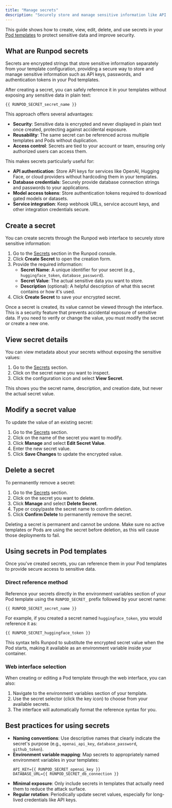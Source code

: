 ```yaml
---
title: "Manage secrets"
description: "Securely store and manage sensitive information like API keys, passwords, and tokens with Runpod secrets."
---
```


This guide shows how to create, view, edit, delete, and use secrets in your [Pod templates](/pods/templates/overview) to protect sensitive data and improve security.

## What are Runpod secrets

Secrets are encrypted strings that store sensitive information separately from your template configuration, providing a secure way to store and manage sensitive information such as API keys, passwords, and authentication tokens in your Pod templates. 

After creating a secret, you can safely reference it in your templates without exposing any sensitive data in plain text:

```
{{ RUNPOD_SECRET_secret_name }}
```

This approach offers several advantages:

- **Security**: Sensitive data is encrypted and never displayed in plain text once created, protecting against accidental exposure.
- **Reusability**: The same secret can be referenced across multiple templates and Pods without duplication.
- **Access control**: Secrets are tied to your account or team, ensuring only authorized users can access them.

This makes secrets particularly useful for:

- **API authentication**: Store API keys for services like OpenAI, Hugging Face, or cloud providers without hardcoding them in your templates.
- **Database credentials**: Securely provide database connection strings and passwords to your applications.
- **Model access tokens**: Store authentication tokens required to download gated models or datasets.
- **Service integration**: Keep webhook URLs, service account keys, and other integration credentials secure.

## Create a secret

You can create secrets through the Runpod web interface to securely store sensitive information:

1. Go to the [Secrets](https://www.console.runpod.io/user/secrets) section in the Runpod console.
2. Click **Create Secret** to open the creation form.
3. Provide the required information:
   - **Secret Name**: A unique identifier for your secret (e.g., `huggingface_token`, `database_password`).
   - **Secret Value**: The actual sensitive data you want to store.
   - **Description** (optional): A helpful description of what this secret contains or how it's used.
4. Click **Create Secret** to save your encrypted secret.

<Note>
Once a secret is created, its value cannot be viewed through the interface. This is a security feature that prevents accidental exposure of sensitive data. If you need to verify or change the value, you must modify the secret or create a new one.
</Note>

## View secret details

You can view metadata about your secrets without exposing the sensitive values:

1. Go to the [Secrets](https://www.console.runpod.io/user/secrets) section.
2. Click on the secret name you want to inspect.
3. Click the configuration icon and select **View Secret**.

This shows you the secret name, description, and creation date, but never the actual secret value.

## Modify a secret value

To update the value of an existing secret:

1. Go to the [Secrets](https://www.console.runpod.io/user/secrets) section.
2. Click on the name of the secret you want to modify.
3. Click **Manage** and select **Edit Secret Value**.
4. Enter the new secret value.
5. Click **Save Changes** to update the encrypted value.

## Delete a secret

To permanently remove a secret:

1. Go to the [Secrets](https://www.console.runpod.io/user/secrets) section.
2. Click on the secret you want to delete.
3. Click **Manage** and select **Delete Secret**.
4. Type or copy/paste the secret name to confirm deletion.
5. Click **Confirm Delete** to permanently remove the secret.

<Warning>
Deleting a secret is permanent and cannot be undone. Make sure no active templates or Pods are using the secret before deletion, as this will cause those deployments to fail.
</Warning>

## Using secrets in Pod templates

Once you've created secrets, you can reference them in your Pod templates to provide secure access to sensitive data.

### Direct reference method

Reference your secrets directly in the environment variables section of your Pod template using the `RUNPOD_SECRET_` prefix followed by your secret name:

```
{{ RUNPOD_SECRET_secret_name }}
```

For example, if you created a secret named `huggingface_token`, you would reference it as:

```
{{ RUNPOD_SECRET_huggingface_token }}
```

This syntax tells Runpod to substitute the encrypted secret value when the Pod starts, making it available as an environment variable inside your container.

### Web interface selection

When creating or editing a Pod template through the web interface, you can also:

1. Navigate to the environment variables section of your template.
2. Use the secret selector (click the key icon) to choose from your available secrets.
3. The interface will automatically format the reference syntax for you.

## Best practices for using secrets

- **Naming conventions**: Use descriptive names that clearly indicate the secret's purpose (e.g., `openai_api_key`, `database_password`, `github_token`).
- **Environment variable mapping**: Map secrets to appropriately named environment variables in your templates:
   ```
   API_KEY={{ RUNPOD_SECRET_openai_key }}
   DATABASE_URL={{ RUNPOD_SECRET_db_connection }}
   ```
- **Minimal exposure**: Only include secrets in templates that actually need them to reduce the attack surface.
- **Regular rotation**: Periodically update secret values, especially for long-lived credentials like API keys.